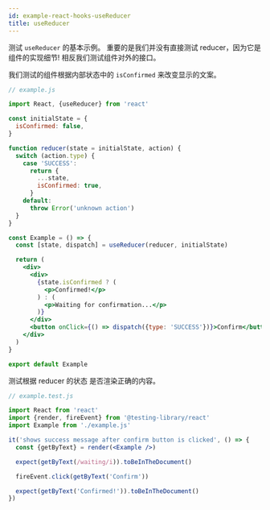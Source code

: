 ```yaml
---
id: example-react-hooks-useReducer
title: useReducer
---
```


测试 `useReducer` 的基本示例。
重要的是我们并没有直接测试 reducer，因为它是组件的实现细节! 相反我们测试组件对外的接口。

我们测试的组件根据内部状态中的 `isConfirmed` 来改变显示的文案。

```jsx
// example.js

import React, {useReducer} from 'react'

const initialState = {
  isConfirmed: false,
}

function reducer(state = initialState, action) {
  switch (action.type) {
    case 'SUCCESS':
      return {
        ...state,
        isConfirmed: true,
      }
    default:
      throw Error('unknown action')
  }
}

const Example = () => {
  const [state, dispatch] = useReducer(reducer, initialState)

  return (
    <div>
      <div>
        {state.isConfirmed ? (
          <p>Confirmed!</p>
        ) : (
          <p>Waiting for confirmation...</p>
        )}
      </div>
      <button onClick={() => dispatch({type: 'SUCCESS'})}>Confirm</button>
    </div>
  )
}

export default Example
```

测试根据 reducer 的状态 是否渲染正确的内容。

```jsx
// example.test.js

import React from 'react'
import {render, fireEvent} from '@testing-library/react'
import Example from './example.js'

it('shows success message after confirm button is clicked', () => {
  const {getByText} = render(<Example />)

  expect(getByText(/waiting/i)).toBeInTheDocument()

  fireEvent.click(getByText('Confirm'))

  expect(getByText('Confirmed!')).toBeInTheDocument()
})
```
